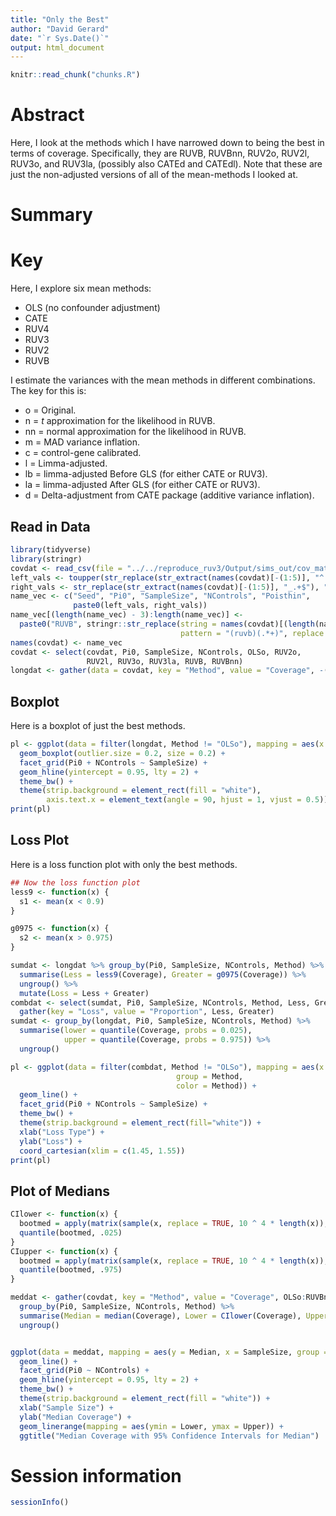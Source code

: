 ```yaml
---
title: "Only the Best"
author: "David Gerard"
date: "`r Sys.Date()`"
output: html_document
---
```


<!-- The file analysis/chunks.R contains chunks that define default settings
shared across the workflowr files. -->
```r
knitr::read_chunk("chunks.R")
```

# Abstract

Here, I look at the methods which I have narrowed down to being the best in terms of coverage. Specifically, they are RUVB, RUVBnn, RUV2o, RUV2l, RUV3o, and RUV3la, (possibly also CATEd and CATEdl). Note that these are just the non-adjusted versions of all of the mean-methods I looked at.

# Summary



# Key

Here, I explore six mean methods:

* OLS (no confounder adjustment)
* CATE
* RUV4
* RUV3
* RUV2
* RUVB

I estimate the variances with the mean methods in different combinations. The key for this is:

* o = Original.
* n = $t$ approximation for the likelihood in RUVB.
* nn = normal approximation for the likelihood in RUVB.
* m = MAD variance inflation.
* c = control-gene calibrated.
* l = Limma-adjusted.
* lb = limma-adjusted Before GLS (for either CATE or RUV3).
* la = limma-adjusted After GLS (for either CATE or RUV3).
* d = Delta-adjustment from CATE package (additive variance inflation).

## Read in Data

```r
library(tidyverse)
library(stringr)
covdat <- read_csv(file = "../../reproduce_ruv3/Output/sims_out/cov_mat2.csv")
left_vals <- toupper(str_replace(str_extract(names(covdat)[-(1:5)], "^.+_"), "_", ""))
right_vals <- str_replace(str_extract(names(covdat)[-(1:5)], "_.+$"), "_", "")
name_vec <- c("Seed", "Pi0", "SampleSize", "NControls", "Poisthin",
              paste0(left_vals, right_vals))
name_vec[(length(name_vec) - 3):length(name_vec)] <-
  paste0("RUVB", stringr::str_replace(string = names(covdat)[(length(name_vec) - 3):length(name_vec)],
                                      pattern = "(ruvb)(.*+)", replace = "\\2"))
names(covdat) <- name_vec
covdat <- select(covdat, Pi0, SampleSize, NControls, OLSo, RUV2o,
                 RUV2l, RUV3o, RUV3la, RUVB, RUVBnn)
longdat <- gather(data = covdat, key = "Method", value = "Coverage", -(1:3))
```

## Boxplot

Here is a boxplot of just the best methods.

```r
pl <- ggplot(data = filter(longdat, Method != "OLSo"), mapping = aes(x = Method, y = Coverage)) +
  geom_boxplot(outlier.size = 0.2, size = 0.2) +
  facet_grid(Pi0 + NControls ~ SampleSize) +
  geom_hline(yintercept = 0.95, lty = 2) +
  theme_bw() +
  theme(strip.background = element_rect(fill = "white"),
        axis.text.x = element_text(angle = 90, hjust = 1, vjust = 0.5))
print(pl)
```

## Loss Plot

Here is a loss function plot with only the best methods.
```r
## Now the loss function plot
less9 <- function(x) {
  s1 <- mean(x < 0.9)
}

g0975 <- function(x) {
  s2 <- mean(x > 0.975)
}

sumdat <- longdat %>% group_by(Pi0, SampleSize, NControls, Method) %>%
  summarise(Less = less9(Coverage), Greater = g0975(Coverage)) %>%
  ungroup() %>%
  mutate(Loss = Less + Greater)
combdat <- select(sumdat, Pi0, SampleSize, NControls, Method, Less, Greater) %>%
  gather(key = "Loss", value = "Proportion", Less, Greater)
sumdat <- group_by(longdat, Pi0, SampleSize, NControls, Method) %>%
  summarise(lower = quantile(Coverage, probs = 0.025),
            upper = quantile(Coverage, probs = 0.975)) %>%
  ungroup()

pl <- ggplot(data = filter(combdat, Method != "OLSo"), mapping = aes(x = Loss, y = Proportion,
                                     group = Method,
                                     color = Method)) +
  geom_line() +
  facet_grid(Pi0 + NControls ~ SampleSize) +
  theme_bw() +
  theme(strip.background = element_rect(fill="white")) +
  xlab("Loss Type") +
  ylab("Loss") +
  coord_cartesian(xlim = c(1.45, 1.55))
print(pl)
```

## Plot of Medians

```r
CIlower <- function(x) {
  bootmed = apply(matrix(sample(x, replace = TRUE, 10 ^ 4 * length(x)), nrow=10^4), 1, median)
  quantile(bootmed, .025)
}
CIupper <- function(x) {
  bootmed = apply(matrix(sample(x, replace = TRUE, 10 ^ 4 * length(x)), nrow=10^4), 1, median)
  quantile(bootmed, .975)
}

meddat <- gather(covdat, key = "Method", value = "Coverage", OLSo:RUVBnn) %>%
  group_by(Pi0, SampleSize, NControls, Method) %>%
  summarise(Median = median(Coverage), Lower = CIlower(Coverage), Upper = CIupper(Coverage)) %>%
  ungroup()


ggplot(data = meddat, mapping = aes(y = Median, x = SampleSize, group = Method, color = Method)) +
  geom_line() +
  facet_grid(Pi0 ~ NControls) +
  geom_hline(yintercept = 0.95, lty = 2) +
  theme_bw() +
  theme(strip.background = element_rect(fill = "white")) +
  xlab("Sample Size") +
  ylab("Median Coverage") +
  geom_linerange(mapping = aes(ymin = Lower, ymax = Upper)) +
  ggtitle("Median Coverage with 95% Confidence Intervals for Median")
```


# Session information

<!-- Insert the session information into the document -->
```r
sessionInfo()
```
